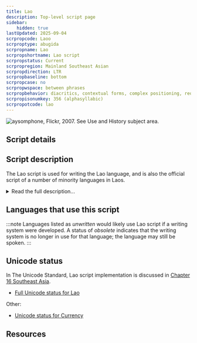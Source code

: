 ```yaml
---
title: Lao
description: Top-level script page
sidebar:
    hidden: true
lastUpdated: 2025-09-04
scrpropcode: Laoo
scrproptype: abugida
scrpropname: Lao
scrpropshortname: Lao script
scrpropstatus: Current
scrpropregion: Mainland Southeast Asian
scrpropdirection: LTR
scrpropbaseline: bottom
scrpropcase: no
scrpropwspace: between phrases
scrpropbehavior: diacritics, contextual forms, complex positioning, reordering, split graphs, required ligatures
scrpropisonumkey: 356 (alphasyllabic)
scrpropotcode: lao
---
```



![](../images/laoo-sample.png "aysomphone, Flickr, 2007. See Use and History subject area.")

## Script details

<ScriptDetails />

## Script description

The Lao script is used for writing the Lao language, and is also the official script of a number of minority languages in Laos.

<details>
<summary>Read the full description...</summary>The Lao language is closely related to Thai; there is a considerable Lao-speaking population in Thailand who write their language with the Thai script. However, the Lao script underwent a number of reforms which caused significant divergence from the Thai script. When the communist Pathet Lao overthrew the Lao government in 1975, they implemented a final spelling reform which simplified and standardized the script.

There are 27 consonant letters in the Lao script. Many consonant letters are pronounced differently at the beginning and at the end of a syllable. However, not all consonant sounds or letters can occur at the end of a syllable.

Linguists do not agree as to whether there are five or six tones in the Lao language; it may vary by dialect. The system for representing tone (illustrated below) is fairly complex. Consonant letters are divided into three tone classes. There are four tone marks, two of which are in common use. The class of consonant, the type of syllable (open or closed), vowel length, and the tone marker all combine to represent the tone of a syllable. Closed syllables do not carry a tone marker, but open syllables may. Tone can also be changed by ligating a consonant to a special (silent) letter.

![](../images/laoo-LaoTones.png.jpg)

Consonants carry an inherent [a] vowel, which can be modified by means of vowel signs written above, below, alongside or 'around' (in more than one position) the consonant. Long vowels are represented by seven vowel letters. Some short vowels are represented by adding a 'short' marker to the long vowel symbol, and others with a different symbol, often related in form to the long vowel symbol. Vowels are not written at the start of a syllable, although they can be the first _sound_ in a syllable. In these cases, the symbol for a glottal stop is used as a base onto which the vowel letter can join.

Lao consonant letters are given names consisting of the consonant's sound (in initial position), followed by the sound 'aw', and a second arbitrary word, normally the name of an animal or common object beginning with the sound in question. These names help to associate between letters representing the same sound. For example, there are two letters representing [s], one called 'saw seua' (_seua_ meaning tiger) and the other called 'saw sang' (_sang_ meaning elephant).

Lao has its own set of digits from 0-9. Some Latin punctuation is used in modern writing, in particular ! ? ( ) ... Quotation marks may be in either "" or «» style. Spaces are used at the end of clauses or sentences, but not to break words.  There are also Lao symbols equivalent to the English abbreviation 'etc.', to indicate repetition of a letter or word, and to indicate omission of a word.

Please note that, although orthographically the Lao script does exhibit reordering behaviour, that reordering is not typically reflected in software implementations. See [Reordering and Data Storage Order](https://scriptsource.org/entry/l5bvp27v3r) for more details of this.
</details>

## Languages that use this script

:::note
Languages listed as _unwritten_ would likely use Lao script if a writing system were developed. A status of _obsolete_ indicates that the writing system is no longer in use for that language; the language may still be spoken.
:::

<WsList script='Laoo' wsMax='5' />

## Unicode status

In The Unicode Standard, Lao script implementation is discussed in [Chapter 16 Southeast Asia](http://www.unicode.org/versions/latest/ch16.pdf).

- [Full Unicode status for Lao](/scrlang/unicode/laoo-unicode)

Other:

- [Unicode status for Currency](/scrlang/unicode/x-currency-unicode)


## Resources

<ScriptResources detailSummary='seemore' />

